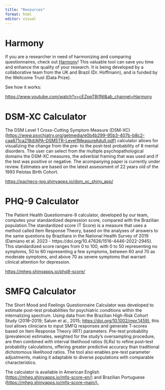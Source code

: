 ---
title: "Resources"
format: html
editor: visual
---

# Harmony

If you are a researcher in need of harmonizing and comparing questionnaires, check out [Harmony](https://harmonydata.ac.uk/)! This valuable tool can save you time and enhance the quality of your research. It is being developed by a collaborative team from the UK and Brazil (Dr. Hoffmann), and is funded by the Wellcome Trust (Data Prize).

See how it works:

<https://www.youtube.com/watch?v=cEZppTBj1NI&ab_channel=Harmony>

# DSM-XC Calculator

The DSM Level 1 Cross-Cutting Symptom Measure (DSM-XC) (<https://www.psychiatry.org/getmedia/e0b4b299-95b3-407b-b8c2-caa871ca218d/APA-DSM5TR-Level1MeasureAdult.pdf)> calculator allows for visualizing the change from the pre- to the post-test probability of 8 mental disorders. The user can select from the multiple psychopathological domains the DSM-XC measures, the adverbial framing that was used and if the test was positive or negative. The acompanying paper is currently under review. Estimates are based on the latest assessment of 22 years old of the 1993 Pelotas Birth Cohort.

<https://pacheco-jpg.shinyapps.io/dsm_xc_shiny_app/>

# PHQ-9 Calculator

The Patient Health Questionnaire-9 calculator, developed by our team, computes your standardized depression score, compared with the Brazilian population.The standardized score (T Score) is a measure that uses a method called Item Response Theory, based on the analyses of answers to the same questions by Brazilians in the National Health Survey of 2019 (Damiano et al. 2023 - https://doi.org/10.47626/1516-4446-2022-2945). This standardized score ranges from 0 to 100, with 0 to 50 representing no symptoms, 50 to 60 representing a few symptoms, between 60 and 70 as moderate symptoms, and above 70 as severe symptoms that warrant clinical attention for depression.

<https://mheg.shinyapps.io/phq9-score/>

# SMFQ Calculator

The Short Mood and Feelings Questionnaire Calculator was developed to estimate post-test probabilities for psychiatric conditions within the internalizing spectrum. Using data from the Brazilian High-Risk Cohort Study (2018–2019; Salum et al., 2015; <https://doi.org/10.1002/mpr.1459),> this tool allows clinicians to input SMFQ responses and generate T-scores based on Item Response Theory (IRT) parameters. Pre-test probability (prevalence) estimates, weighted for the study’s oversampling procedure, are then combined with interval likelihood ratios (ILRs) to refine post-test probability calculations, offering greater predictive accuracy than traditional dichotomous likelihood ratios. The tool also enables pre-test parameter adjustments, making it adaptable to diverse populations with comparable characteristics.

The calculator is available in American English (<https://mheg.shinyapps.io/mfq-score-en/)> and Brazilian Portuguese (<https://mheg.shinyapps.io/mfq-score-main/).>
